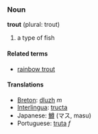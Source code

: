 === Noun ===
'''trout''' (plural: trout)

# a type of fish

==== Related terms ====
*[[rainbow trout]]

==== Translations ====
*[[Breton]]: [[dluzh]] ''m''
*[[Interlingua]]: [[tructa]]
*Japanese: [[鱒]] (マス, masu)
*Portuguese: [[truta]] ''f''
